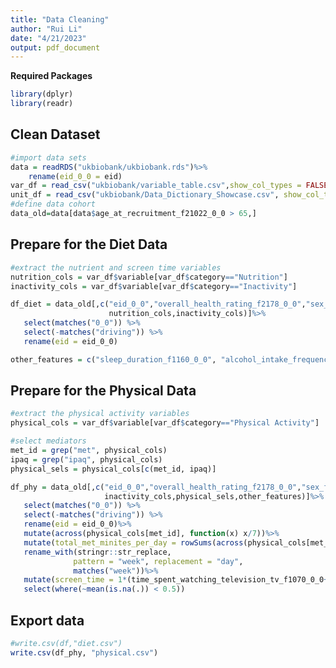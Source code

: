 ---
title: "Data Cleaning"
author: "Rui Li"
date: "4/21/2023"
output: pdf_document
---

**Required Packages**
```{r message=FALSE, warning=FALSE}
library(dplyr)
library(readr)
```

## Clean Dataset
```{r message=FALSE, warning=FALSE}
#import data sets
data = readRDS("ukbiobank/ukbiobank.rds")%>%
    rename(eid_0_0 = eid)
var_df = read_csv("ukbiobank/variable_table.csv",show_col_types = FALSE)
unit_df = read_csv("ukbiobank/Data_Dictionary_Showcase.csv", show_col_types = FALSE)
#define data cohort
data_old=data[data$age_at_recruitment_f21022_0_0 > 65,]
```

## Prepare for the Diet Data
```{r}
#extract the nutrient and screen time variables 
nutrition_cols = var_df$variable[var_df$category=="Nutrition"]
inactivity_cols = var_df$variable[var_df$category=="Inactivity"]

df_diet = data_old[,c("eid_0_0","overall_health_rating_f2178_0_0","sex_f31_0_0",
                      nutrition_cols,inactivity_cols)]%>%
   select(matches("0_0")) %>%
   select(-matches("driving")) %>%
   rename(eid = eid_0_0)
```


```{r}
other_features = c("sleep_duration_f1160_0_0", "alcohol_intake_frequency_f1558_0_0", "frequency_of_drinking_alcohol_f20414_0_0", "ethnic_background_f21000_0_0", "standing_height_f50_0_0", "weight_f21002_0_0",  "frequency_of_friendfamily_visits_f1031_0_0", "leisuresocial_activities_f6160_0_0", "frequency_of_friendfamily_visits_pilot_f10740_0_0", "smoking_status_f20116_0_0", "types_of_transport_used_excluding_work_f6162_0_0")
```

## Prepare for the Physical Data
```{r}
#extract the physical activity variables
physical_cols = var_df$variable[var_df$category=="Physical Activity"]

#select mediators
met_id = grep("met", physical_cols)
ipaq = grep("ipaq", physical_cols)
physical_sels = physical_cols[c(met_id, ipaq)]

df_phy = data_old[,c("eid_0_0","overall_health_rating_f2178_0_0","sex_f31_0_0",
                     inactivity_cols,physical_sels,other_features)]%>%
   select(matches("0_0")) %>%
   select(-matches("driving")) %>%
   rename(eid = eid_0_0)%>%
   mutate(across(physical_cols[met_id], function(x) x/7))%>% 
   mutate(total_met_minites_per_day = rowSums(across(physical_cols[met_id])))%>%
   rename_with(stringr::str_replace, 
              pattern = "week", replacement = "day", 
              matches("week"))%>%
   mutate(screen_time = 1*(time_spent_watching_television_tv_f1070_0_0+time_spent_using_computer_f1080_0_0>=4))%>%
   select(where(~mean(is.na(.)) < 0.5))
```


## Export data
```{r}
#write.csv(df,"diet.csv")
write.csv(df_phy, "physical.csv")
```
